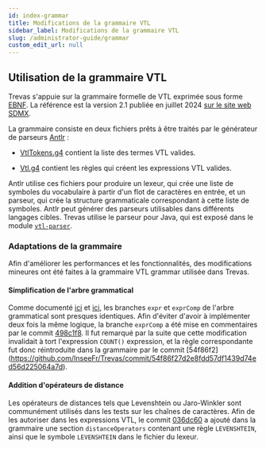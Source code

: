 ```yaml
---
id: index-grammar
title: Modifications de la grammaire VTL
sidebar_label: Modifications de la grammaire VTL
slug: /administrator-guide/grammar
custom_edit_url: null
---
```


## Utilisation de la grammaire VTL

Trevas s'appuie sur la grammaire formelle de VTL exprimée sous forme [EBNF](https://fr.wikipedia.org/wiki/Extended_Backus-Naur_Form). La référence est la version 2.1 publiée en juillet 2024 [sur le site web SDMX](https://github.com/sdmx-twg/vtl/tree/master/v2.1/src/main/antlr4/org/sdmx/vtl).

La grammaire consiste en deux fichiers prêts à être traités par le générateur de parseurs [Antlr](https://www.antlr.org/) :

- [VtlTokens.g4](https://github.com/InseeFr/Trevas/blob/master/vtl-parser/src/main/antlr4/fr/insee/vtl/parser/VtlTokens.g4) contient la liste des termes VTL valides.

- [Vtl.g4](https://github.com/InseeFr/Trevas/blob/master/vtl-parser/src/main/antlr4/fr/insee/vtl/parser/Vtl.g4) contient les règles qui créent les expressions VTL valides.

Antlr utilise ces fichiers pour produire un lexeur, qui crée une liste de symboles du vocabulaire à partir d'un flot de caractères en entrée, et un parseur, qui crée la structure grammaticale correspondant à cette liste de symboles. Antlr peut générer des parseurs utilisables dans différents langages cibles. Trevas utilise le parseur pour Java, qui est exposé dans le module [`vtl-parser`](https://github.com/InseeFr/Trevas/tree/master/vtl-parser).

### Adaptations de la grammaire

Afin d'améliorer les performances et les fonctionnalités, des modifications mineures ont été faites à la grammaire VTL grammar utilisée dans Trevas.

#### Simplification de l'arbre grammatical

Comme documenté [ici](https://github.com/VTL-Community/VTL-Community/issues/5) et [ici](https://github.com/InseeFr/Trevas-JS/issues/40), les branches `expr` et `exprComp` de l'arbre grammatical sont presques identiques. Afin d'éviter d'avoir à implémenter deux fois la même logique, la branche `exprComp` a été mise en commentaires par le commit [498c1f8](https://github.com/InseeFr/Trevas/commit/498c1f8be39702fbcfc89a3144ac1842d7771d93). Il fut remarqué par la suite que cette modification invalidait à tort l'expression `COUNT()` expression, et la règle correspondante fut donc réintroduite dans la grammaire par le commit [54f86f2] (https://github.com/InseeFr/Trevas/commit/54f86f27d2e8fdd57df1439d74ed56d225064a7d).

#### Addition d'opérateurs de distance

Les opérateurs de distances tels que Levenshtein ou Jaro-Winkler sont communément utilisés dans les tests sur les chaînes de caractères. Afin de les autoriser dans les expressions VTL, le commit [036dc60](https://github.com/InseeFr/Trevas/commit/036dc6055240a38c19be7afd1d3067e370353f9f) a ajouté dans la grammaire une section `distanceOperators` contenant une règle `LEVENSHTEIN`, ainsi que le symbole `LEVENSHTEIN` dans le fichier du lexeur.
